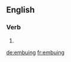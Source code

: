 ==English==

===Verb===
{{head|en|present participle}}

# {{present participle of|embus|lang=en|nocat=1}}

[[de:embuing]]
[[fr:embuing]]